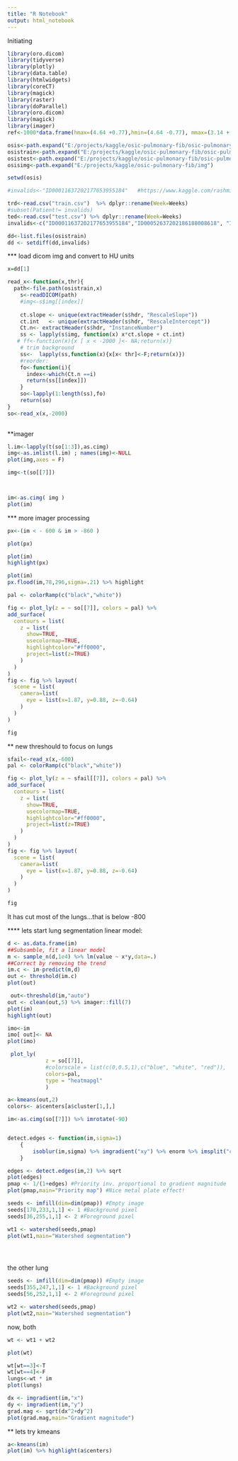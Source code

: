 ```yaml
---
title: "R Notebook"
output: html_notebook
---
```


Initiating

```r
library(oro.dicom)
library(tidyverse)
library(plotly)
library(data.table)
library(htmlwidgets)
library(coreCT)
library(magick)
library(raster)
library(doParallel)
library(oro.dicom)
library(magick)
library(imager)
ref<-1000*data.frame(hmax=(4.64 +0.77),hmin=(4.64 -0.77), mmax=(3.14 + .65), mmin =(3.14- .65 ))

osis<-path.expand("E:/projects/kaggle/osic-pulmonary-fib/osic-pulmonary-fibrosis-progression")
osistrain<-path.expand("E:/projects/kaggle/osic-pulmonary-fib/osic-pulmonary-fibrosis-progression/train")
osistest<-path.expand("E:/projects/kaggle/osic-pulmonary-fib/osic-pulmonary-fibrosis-progression/test")
osisimg<-path.expand("E:/projects/kaggle/osic-pulmonary-fib/img")

setwd(osis)

#invalids<-"ID00011637202177653955184"   #https://www.kaggle.com/rashmibanthia/corrupt-files

trd<-read.csv("train.csv")  %>% dplyr::rename(Week=Weeks)
#subset(Patient!= invalids)
ted<-read.csv("test.csv") %>% dplyr::rename(Week=Weeks)
invalids<-c("ID00011637202177653955184","ID00052637202186188008618", "ID00128637202219474716089","ID00132637202222178761324")

dd<-list.files(osistrain)
dd <- setdiff(dd,invalids)
```



*** load dicom img and convert to HU units

```r
x=dd[1]

read_x<-function(x,thr){
  path<-file.path(osistrain,x)
    s<-readDICOM(path)
    #img<-s$img[[index]] 
    
    ct.slope <- unique(extractHeader(s$hdr, "RescaleSlope"))
    ct.int   <- unique(extractHeader(s$hdr, "RescaleIntercept")) 
    Ct.n<- extractHeader(s$hdr, "InstanceNumber")
    ss <- lapply(s$img, function(x) x*ct.slope + ct.int) 
   # ff<-function(x){x [ x < -2000 ]<- NA;return(x)}
    # trim background
    ss<-  lapply(ss,function(x){x[x< thr]<-F;return(x)})
    #reorder:
    fo<-function(i){
      index<-which(Ct.n ==i)
      return(ss[[index]])
    }
    so<-lapply(1:length(ss),fo)
    return(so)
}
so<-read_x(x,-2000)
    
```
**imager

```r
l.im<-lapply(t(so[1:3]),as.cimg)
img<-as.imlist(l.im) ; names(img)<-NULL
plot(img,axes = F)

```


```r
img<-t(so[[7]])



im<-as.cimg( img )
plot(im)
```

*** more imager processing


```r
px<-(im < - 600 & im > -860 )

plot(px)
```




```r
plot(im)
highlight(px)


```
```r
plot(im)
px.flood(im,78,296,sigma=.21) %>% highlight

```







```r


pal <- colorRamp(c("black","white"))

fig <- plot_ly(z = ~ so[[7]], colors = pal) %>%
add_surface(
  contours = list(
    z = list(
      show=TRUE,
      usecolormap=TRUE,
      highlightcolor="#ff0000",
      project=list(z=TRUE)
    )
  )
)
fig <- fig %>% layout(
  scene = list(
    camera=list(
      eye = list(x=1.87, y=0.88, z=-0.64)
    )
  )
)

fig

```

** new threshould to focus on lungs

```r
sfail<-read_x(x,-600)
pal <- colorRamp(c("black","white"))

fig <- plot_ly(z = ~ sfail[[7]], colors = pal) %>%
add_surface(
  contours = list(
    z = list(
      show=TRUE,
      usecolormap=TRUE,
      highlightcolor="#ff0000",
      project=list(z=TRUE)
    )
  )
)
fig <- fig %>% layout(
  scene = list(
    camera=list(
      eye = list(x=1.87, y=0.88, z=-0.64)
    )
  )
)

fig
```

It has cut most of the lungs...that is below -800



 **** lets start lung segmentation
linear model:

```r
d <- as.data.frame(im)
##Subsamble, fit a linear model
m <- sample_n(d,1e4) %>% lm(value ~ x*y,data=.) 
##Correct by removing the trend
im.c <- im-predict(m,d)
out <- threshold(im.c)
plot(out)

```



```r
 out<-threshold(im,"auto")
out <- clean(out,5) %>% imager::fill(7)
plot(im)
highlight(out)


```

```r
imo<-im
imo[ out]<- NA
plot(imo)
```

```r
 plot_ly(
            z = so[[7]],
            #colorscale = list(c(0,0.5,1),c("blue", "white", "red")),
            colors=pal,
            type = "heatmapgl"
            )


```



```r
a<-kmeans(out,2)
colors<- a$centers[a$cluster[1,],]


```


```r
im<-as.cimg(so[[7]]) %>% imrotate(-90)


detect.edges <- function(im,sigma=1)
    {
        isoblur(im,sigma) %>% imgradient("xy") %>% enorm %>% imsplit("c") %>% add
    }

edges <- detect.edges(im,2) %>% sqrt 
plot(edges)
pmap <- 1/(1+edges) #Priority inv. proportional to gradient magnitude
plot(pmap,main="Priority map") #Nice metal plate effect! 


```

```r
seeds <- imfill(dim=dim(pmap)) #Empty image
seeds[170,233,1,1] <- 1 #Background pixel 
seeds[36,255,1,1] <- 2 #Foreground pixel

wt1 <- watershed(seeds,pmap)
plot(wt1,main="Watershed segmentation")





```
the other lung

```r
seeds <- imfill(dim=dim(pmap)) #Empty image
seeds[355,247,1,1] <- 1 #Background pixel 
seeds[56,252,1,1] <- 2 #Foreground pixel

wt2 <- watershed(seeds,pmap)
plot(wt2,main="Watershed segmentation")


```
now, both

```r

wt <- wt1 + wt2

plot(wt)


```

```r
wt[wt==3]<-T
wt[wt==4]<-F
lungs<-wt * im
plot(lungs)


```










```r

dx <- imgradient(im,"x")
dy <- imgradient(im,"y")
grad.mag <- sqrt(dx^2+dy^2)
plot(grad.mag,main="Gradient magnitude")

```





** lets try kmeans


```r

a<-kmeans(im)
plot(im) %>% highlight(a$centers)


```
```r

```

